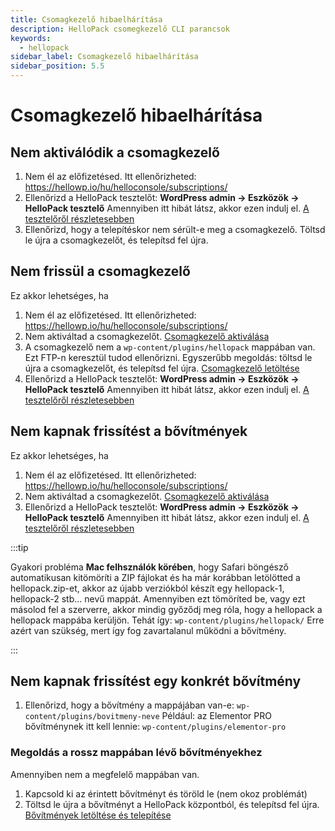 ```yaml
---
title: Csomagkezelő hibaelhárítása
description: HelloPack csomegkezelő CLI parancsok
keywords:
  - hellopack
sidebar_label: Csomagkezelő hibaelhárítása
sidebar_position: 5.5
---
```



# <FontAwesomeIcon icon="fa-duotone fa-screwdriver-wrench text-primary" /> Csomagkezelő hibaelhárítása

## Nem aktiválódik a csomagkezelő

1. Nem él az előfizetésed. Itt ellenőrizheted: https://hellowp.io/hu/helloconsole/subscriptions/
2. Ellenőrizd a HelloPack tesztelőt: **WordPress admin -> Eszközök -> HelloPack tesztelő** Amennyiben itt hibát látsz, akkor ezen indulj el. [A tesztelőről részletesebben](/docs/dokumentacio/hellopack/tesztelo)
3. Ellenőrizd, hogy a telepítéskor nem sérült-e meg a csomagkezelő. Töltsd le újra a csomagkezelőt, és telepítsd fel újra.

## Nem frissül a csomagkezelő

Ez akkor lehetséges, ha

1. Nem él az előfizetésed. Itt ellenőrizheted: https://hellowp.io/hu/helloconsole/subscriptions/
2. Nem aktiváltad a csomagkezelőt. [Csomagkezelő aktiválása](/docs/dokumentacio/hellopack/aktivalas)
3. A csomagkezelő nem a `wp-content/plugins/hellopack` mappában van. Ezt FTP-n keresztül tudod ellenőrizni. Egyszerűbb megoldás: töltsd le újra a csomagkezelőt, és telepítsd fel újra. [Csomagkezelő letöltése](/docs/dokumentacio/hellopack/letoltes-telepites)
4. Ellenőrizd a HelloPack tesztelőt: **WordPress admin -> Eszközök -> HelloPack tesztelő** Amennyiben itt hibát látsz, akkor ezen indulj el. [A tesztelőről részletesebben](/docs/dokumentacio/hellopack/tesztelo)

## Nem kapnak frissítést a bővítmények

Ez akkor lehetséges, ha

1. Nem él az előfizetésed. Itt ellenőrizheted: https://hellowp.io/hu/helloconsole/subscriptions/
2. Nem aktiváltad a csomagkezelőt. [Csomagkezelő aktiválása](/docs/dokumentacio/hellopack/aktivalas)
3. Ellenőrizd a HelloPack tesztelőt: **WordPress admin -> Eszközök -> HelloPack tesztelő** Amennyiben itt hibát látsz, akkor ezen indulj el. [A tesztelőről részletesebben](/docs/dokumentacio/hellopack/tesztelo)

:::tip

Gyakori probléma **Mac felhsználók körében**, hogy Safari böngésző automatikusan kitömöríti a ZIP fájlokat és ha már korábban letölötted a hellopack.zip-et, akkor az újabb verziókból készít egy hellopack-1, hellopack-2 stb... nevű mappát. Amennyiben ezt tömöríted be, vagy ezt másolod fel a szerverre, akkor mindig győződj meg róla, hogy a hellopack a hellopack mappába kerüljön. Tehát így: `wp-content/plugins/hellopack/` Erre azért van szükség, mert így fog zavartalanul működni a bővítmény.

:::

## Nem kapnak frissítést egy konkrét bővítmény

1. Ellenőrizd, hogy a bővítmény a mappájában van-e: `wp-content/plugins/bovitmeny-neve` Például: az Elementor PRO bővítménynek itt kell lennie: `wp-content/plugins/elementor-pro`

### Megoldás a rossz mappában lévő bővítményekhez

Amennyiben nem a megfelelő mappában van.

1. Kapcsold ki az érintett bővítményt és töröld le (nem okoz problémát)
2. Töltsd le újra a bővítményt a HelloPack központból, és telepítsd fel újra. [Bővítmények letöltése és telepítése](/docs/dokumentacio/hellopack/letoltes-telepites)
